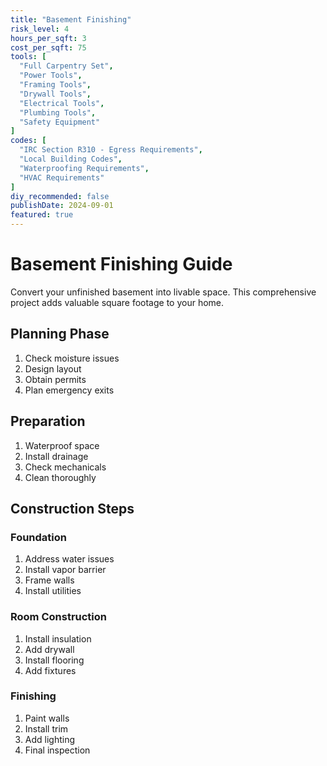 ```yaml
---
title: "Basement Finishing"
risk_level: 4
hours_per_sqft: 3
cost_per_sqft: 75
tools: [
  "Full Carpentry Set",
  "Power Tools",
  "Framing Tools",
  "Drywall Tools",
  "Electrical Tools",
  "Plumbing Tools",
  "Safety Equipment"
]
codes: [
  "IRC Section R310 - Egress Requirements",
  "Local Building Codes",
  "Waterproofing Requirements",
  "HVAC Requirements"
]
diy_recommended: false
publishDate: 2024-09-01
featured: true
---
```


# Basement Finishing Guide

Convert your unfinished basement into livable space. This comprehensive project adds valuable square footage to your home.

## Planning Phase

1. Check moisture issues
2. Design layout
3. Obtain permits
4. Plan emergency exits

## Preparation

1. Waterproof space
2. Install drainage
3. Check mechanicals
4. Clean thoroughly

## Construction Steps

### Foundation
1. Address water issues
2. Install vapor barrier
3. Frame walls
4. Install utilities

### Room Construction
1. Install insulation
2. Add drywall
3. Install flooring
4. Add fixtures

### Finishing
1. Paint walls
2. Install trim
3. Add lighting
4. Final inspection 